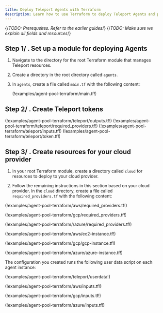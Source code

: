 ```yaml
---
title: Deploy Teleport Agents with Terraform
description: Learn how to use Terraform to deploy Teleport Agents and protect resources in your infrastructure.
---
```


{/*TODO: Prerequsites. Refer to the earlier guides*/}
{/*TODO: Make sure we explain all fields and resources*/}

## Step 1/ . Set up a module for deploying Agents

1. Navigate to the directory for the root Terraform module that manages Teleport
   resources.
1. Create a directory in the root directory called `agents`.
1. In `agents`, create a file called `main.tf` with the following content:

   (!examples/agent-pool-terraform/main.tf!)

## Step 2/ . Create Teleport tokens

  (!examples/agent-pool-terraform/teleport/outputs.tf!)
  (!examples/agent-pool-terraform/teleport/required_providers.tf!)
  (!examples/agent-pool-terraform/teleport/inputs.tf!)
  (!examples/agent-pool-terraform/teleport/token.tf!)

## Step 3/ . Create resources for your cloud provider

1. In your root Terraform module, create a directory called `cloud` for
   resources to deploy to your cloud provider.

1. Follow the remaining instructions in this section based on your cloud
   provider. In the `cloud` directory, create a file called
   `required_providers.tf` with the following content:



  <Tabs>
  <TabItem label="AWS">

  (!examples/agent-pool-terraform/aws/required_providers.tf!)

  </TabItem>
  <TabItem label="Google Cloud">

  (!examples/agent-pool-terraform/gcp/required_providers.tf!)

  </TabItem>
  <TabItem label="Azure">

  (!examples/agent-pool-terraform//azure/required_providers.tf!)

  </TabItem>
  </Tabs>


  <Tabs>
  <TabItem label="AWS">

  (!examples/agent-pool-terraform/aws/ec2-instance.tf!)

  </TabItem>
  <TabItem label="Google Cloud">

  (!examples/agent-pool-terraform/gcp/gcp-instance.tf!)

  </TabItem>
  <TabItem label="Azure">

  (!examples/agent-pool-terraform/azure/azure-instance.tf!)

  </TabItem>
  </Tabs>

The configuration you created runs the following user data script on each agent
instance:

(!examples/agent-pool-terraform/teleport/userdata!)

  <Tabs>
  <TabItem label="AWS">

  (!examples/agent-pool-terraform/aws/inputs.tf!)

  </TabItem>
  <TabItem label="Google Cloud">

  (!examples/agent-pool-terraform/gcp/inputs.tf!)

  </TabItem>
  <TabItem label="Azure">

  (!examples/agent-pool-terraform/azure/inputs.tf!)
  </TabItem>
  </Tabs>



